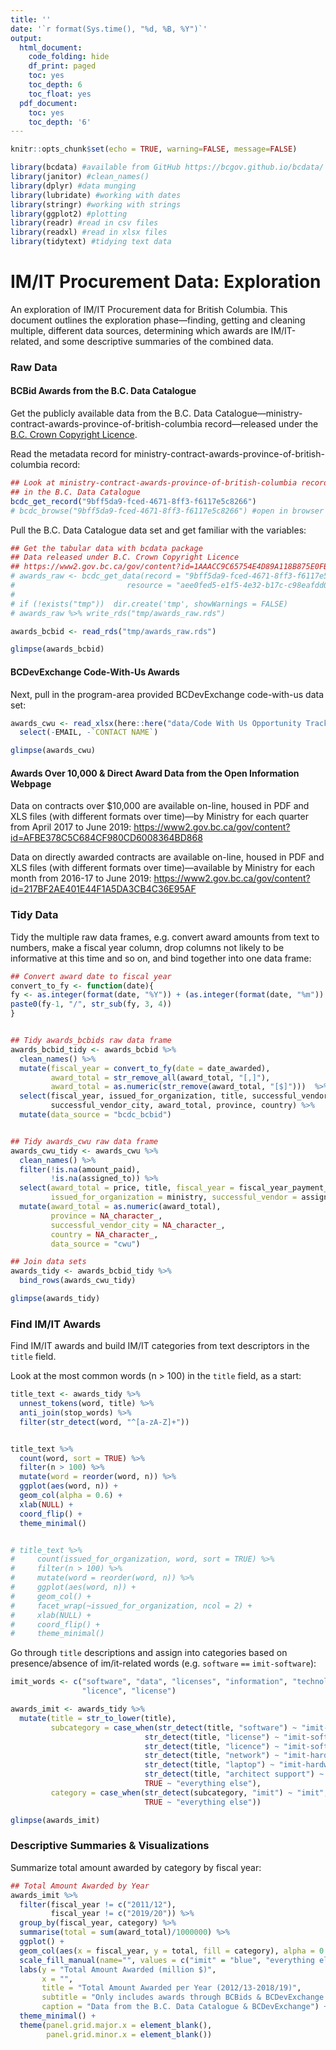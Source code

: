 ```yaml
---
title: ''
date: '`r format(Sys.time(), "%d, %B, %Y")`'
output:
  html_document:
    code_folding: hide
    df_print: paged
    toc: yes
    toc_depth: 6
    toc_float: yes
  pdf_document:
    toc: yes
    toc_depth: '6'
---
```


<!--
Copyright 2019 Province of British Columbia

Licensed under the Apache License, Version 2.0 (the "License");
you may not use this file except in compliance with the License.
You may obtain a copy of the License at

http://www.apache.org/licenses/LICENSE-2.0

Unless required by applicable law or agreed to in writing, software distributed under the License is distributed on an "AS IS" BASIS,
WITHOUT WARRANTIES OR CONDITIONS OF ANY KIND, either express or implied.
See the License for the specific language governing permissions and limitations under the License.
-->


```r
knitr::opts_chunk$set(echo = TRUE, warning=FALSE, message=FALSE)

library(bcdata) #available from GitHub https://bcgov.github.io/bcdata/
library(janitor) #clean_names()
library(dplyr) #data munging
library(lubridate) #working with dates
library(stringr) #working with strings
library(ggplot2) #plotting
library(readr) #read in csv files
library(readxl) #read in xlsx files
library(tidytext) #tidying text data
```

# IM/IT Procurement Data: Exploration

An exploration of IM/IT Procurement data for British Columbia. This document outlines the exploration phase---finding, getting and cleaning multiple, different data sources, determining which awards are IM/IT-related, and some descriptive summaries of the combined data.


### Raw Data

#### BCBid Awards from the B.C. Data Catalogue

Get the publicly available data from the B.C. Data Catalogue---ministry-contract-awards-province-of-british-columbia record---released under the [B.C. Crown Copyright Licence](https://www2.gov.bc.ca/gov/content?id=1AAACC9C65754E4D89A118B875E0FBDA).

Read the metadata record for ministry-contract-awards-province-of-british-columbia record:

```r
## Look at ministry-contract-awards-province-of-british-columbia record 
## in the B.C. Data Catalogue
bcdc_get_record("9bff5da9-fced-4671-8ff3-f6117e5c8266")
# bcdc_browse("9bff5da9-fced-4671-8ff3-f6117e5c8266") #open in browser
```

Pull the B.C. Data Catalogue data set and get familiar with the variables:

```r
## Get the tabular data with bcdata package
## Data released under B.C. Crown Copyright Licence
## https://www2.gov.bc.ca/gov/content?id=1AAACC9C65754E4D89A118B875E0FBDA
# awards_raw <- bcdc_get_data(record = "9bff5da9-fced-4671-8ff3-f6117e5c8266",
#                         resource = "aee0fed5-e1f5-4e32-b17c-c98eafdd0d36")
# 
# if (!exists("tmp"))  dir.create('tmp', showWarnings = FALSE)
# awards_raw %>% write_rds("tmp/awards_raw.rds")

awards_bcbid <- read_rds("tmp/awards_raw.rds")

glimpse(awards_bcbid)
```


#### BCDevExchange Code-With-Us Awards

Next, pull in the program-area provided BCDevExchange code-with-us data set:

```r
awards_cwu <- read_xlsx(here::here("data/Code With Us Opportunity Tracking.xlsx"), sheet = "Sheet1", skip = 6) %>% 
  select(-EMAIL, -`CONTACT NAME`)

glimpse(awards_cwu)
```


#### Awards Over 10,000 & Direct Award Data from the Open Information Webpage

Data on contracts over $10,000 are available on-line, housed in PDF and XLS files (with different formats over time)---by Ministry for each quarter from April 2017 to June 2019: [https://www2.gov.bc.ca/gov/content?id=AFBE378C5C684CF980CD6008364BD868](https://www2.gov.bc.ca/gov/content?id=AFBE378C5C684CF980CD6008364BD868)


Data on directly awarded contracts are available on-line, housed in PDF and XLS files (with different formats over time)---available by Ministry for each month from 2016-17 to June 2019: [https://www2.gov.bc.ca/gov/content?id=217BF2AE401E44F1A5DA3CB4C36E95AF](https://www2.gov.bc.ca/gov/content?id=217BF2AE401E44F1A5DA3CB4C36E95AF)


### Tidy Data

Tidy the multiple raw data frames, e.g. convert award amounts from text to numbers, make a fiscal year column, drop columns not likely to be informative at this time and so on, and bind together into one data frame:

```r
## Convert award date to fiscal year
convert_to_fy <- function(date){
fy <- as.integer(format(date, "%Y")) + (as.integer(format(date, "%m")) >= 4)
paste0(fy-1, "/", str_sub(fy, 3, 4))
}


## Tidy awards_bcbids raw data frame
awards_bcbid_tidy <- awards_bcbid %>% 
  clean_names() %>%
  mutate(fiscal_year = convert_to_fy(date = date_awarded),
         award_total = str_remove_all(award_total, "[,]"),
         award_total = as.numeric(str_remove(award_total, "[$]")))  %>%
  select(fiscal_year, issued_for_organization, title, successful_vendor,
         successful_vendor_city, award_total, province, country) %>% 
  mutate(data_source = "bcdc_bcbid")


## Tidy awards_cwu raw data frame
awards_cwu_tidy <- awards_cwu %>% 
  clean_names() %>% 
  filter(!is.na(amount_paid),
         !is.na(assigned_to)) %>% 
  select(award_total = price, title, fiscal_year = fiscal_year_payment_was_made,
         issued_for_organization = ministry, successful_vendor = assigned_to) %>% 
  mutate(award_total = as.numeric(award_total),
         province = NA_character_,
         successful_vendor_city = NA_character_,
         country = NA_character_,
         data_source = "cwu")

## Join data sets
awards_tidy <- awards_bcbid_tidy %>%
  bind_rows(awards_cwu_tidy)

glimpse(awards_tidy)
```


### Find IM/IT Awards

Find IM/IT awards and build IM/IT categories from text descriptors in the `title` field.

Look at the most common words (n > 100) in the `title` field, as a start:

```r
title_text <- awards_tidy %>%
  unnest_tokens(word, title) %>%
  anti_join(stop_words) %>% 
  filter(str_detect(word, "^[a-zA-Z]+"))


title_text %>%
  count(word, sort = TRUE) %>% 
  filter(n > 100) %>%
  mutate(word = reorder(word, n)) %>%
  ggplot(aes(word, n)) +
  geom_col(alpha = 0.6) +
  xlab(NULL) +
  coord_flip() +
  theme_minimal()


# title_text %>%
#     count(issued_for_organization, word, sort = TRUE) %>% 
#     filter(n > 100) %>%
#     mutate(word = reorder(word, n)) %>%
#     ggplot(aes(word, n)) +
#     geom_col() +
#     facet_wrap(~issued_for_organization, ncol = 2) +
#     xlab(NULL) +
#     coord_flip() +
#     theme_minimal()
```

Go through `title` descriptions and assign into categories based on presence/absence of im/it-related words (e.g. `software` `==` `imit-software`):

```r
imit_words <- c("software", "data", "licenses", "information", "technology",
                "licence", "license")

awards_imit <- awards_tidy %>%
  mutate(title = str_to_lower(title),
         subcategory = case_when(str_detect(title, "software") ~ "imit-software",
                              str_detect(title, "license") ~ "imit-software",
                              str_detect(title, "licence") ~ "imit-software",
                              str_detect(title, "network") ~ "imit-hardware",
                              str_detect(title, "laptop") ~ "imit-hardware",
                              str_detect(title, "architect support") ~ "imit-support",
                              TRUE ~ "everything else"),
         category = case_when(str_detect(subcategory, "imit") ~ "imit",
                              TRUE ~ "everything else"))

glimpse(awards_imit)
```


### Descriptive Summaries & Visualizations

Summarize total amount awarded by category by fiscal year:

```r
## Total Amount Awarded by Year
awards_imit %>% 
  filter(fiscal_year != c("2011/12"),
         fiscal_year != c("2019/20")) %>% 
  group_by(fiscal_year, category) %>% 
  summarise(total = sum(award_total)/1000000) %>% 
  ggplot() +
  geom_col(aes(x = fiscal_year, y = total, fill = category), alpha = 0.5) +
  scale_fill_manual(name="", values = c("imit" = "blue", "everything else" = "grey60")) +
  labs(y = "Total Amount Awarded (million $)",
       x = "",
       title = "Total Amount Awarded per Year (2012/13-2018/19)",
       subtitle = "Only includes awards through BCBids & BCDevExchange Code With Us at this time",
       caption = "Data from the B.C. Data Catalogue & BCDevExchange") +
  theme_minimal() +
  theme(panel.grid.major.x = element_blank(),
        panel.grid.minor.x = element_blank())
```

